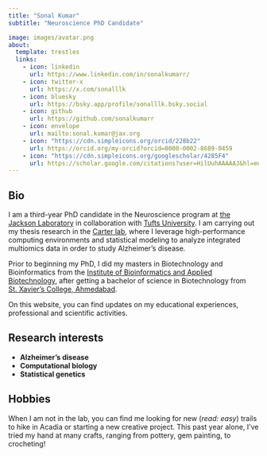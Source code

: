 ---
title: "Sonal Kumar"
subtitle: "Neuroscience PhD Candidate"

image: images/avatar.png
about: 
  template: trestles
  links: 
    - icon: linkedin
      url: https://www.linkedin.com/in/sonalkumarr/
    - icon: twitter-x
      url: https://x.com/sonalllk  
    - icon: bluesky
      url: https://bsky.app/profile/sonalllk.bsky.social
    - icon: github
      url: https://github.com/sonalkumarr
    - icon: envelope
      url: mailto:sonal.kumar@jax.org
    - icon: "https://cdn.simpleicons.org/orcid/228b22"
      url: https://orcid.org/my-orcid?orcid=0000-0002-8689-0459
    - icon: "https://cdn.simpleicons.org/googlescholar/4285F4"
      url: https://scholar.google.com/citations?user=HilUuhAAAAAJ&hl=en  
---

## Bio

I am a third-year PhD candidate in the Neuroscience program at [the Jackson Laboratory](https://www.jax.org/people/sonal-kumar) in collaboration with [Tufts University](https://gsbs.tufts.edu/people/student/sonal-kumar). I am carrying out my thesis research in the [Carter lab](https://www.jax.org/research-and-faculty/research-labs/the-carter-lab), where I leverage high-performance computing environments and statistical modeling to analyze integrated multiomics data in order to study Alzheimer's disease. 

Prior to beginning my PhD, I did my masters in Biotechnology and Bioinformatics from the [Institute of Bioinformatics and Applied Biotechnology](ibab.ac.in), after getting a bachelor of science in Biotechnology from [St. Xavier's College, Ahmedabad](sxca.edu.in). 

On this website, you can find updates on my educational experiences, professional and scientific activities.

## Research interests
* **Alzheimer's disease**
* **Computational biology**
* **Statistical genetics**

## Hobbies

When I am not in the lab, you can find me looking for new (_read: easy_) trails to hike in Acadia or starting a new creative project. This past year alone, I've tried my hand at many crafts, ranging from pottery, gem painting, to crocheting! 